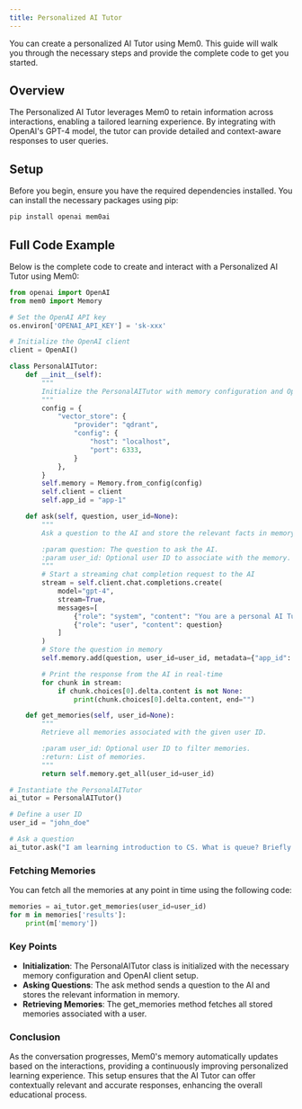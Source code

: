 ```yaml
---
title: Personalized AI Tutor
---
```


You can create a personalized AI Tutor using Mem0. This guide will walk you through the necessary steps and provide the complete code to get you started.

## Overview

The Personalized AI Tutor leverages Mem0 to retain information across interactions, enabling a tailored learning experience. By integrating with OpenAI's GPT-4 model, the tutor can provide detailed and context-aware responses to user queries.

## Setup
Before you begin, ensure you have the required dependencies installed. You can install the necessary packages using pip:

```bash
pip install openai mem0ai
```

## Full Code Example

Below is the complete code to create and interact with a Personalized AI Tutor using Mem0:

```python
from openai import OpenAI
from mem0 import Memory

# Set the OpenAI API key
os.environ['OPENAI_API_KEY'] = 'sk-xxx'

# Initialize the OpenAI client
client = OpenAI()

class PersonalAITutor:
    def __init__(self):
        """
        Initialize the PersonalAITutor with memory configuration and OpenAI client.
        """
        config = {
            "vector_store": {
                "provider": "qdrant",
                "config": {
                    "host": "localhost",
                    "port": 6333,
                }
            },
        }
        self.memory = Memory.from_config(config)
        self.client = client
        self.app_id = "app-1"

    def ask(self, question, user_id=None):
        """
        Ask a question to the AI and store the relevant facts in memory

        :param question: The question to ask the AI.
        :param user_id: Optional user ID to associate with the memory.
        """
        # Start a streaming chat completion request to the AI
        stream = self.client.chat.completions.create(
            model="gpt-4",
            stream=True,
            messages=[
                {"role": "system", "content": "You are a personal AI Tutor."},
                {"role": "user", "content": question}
            ]
        )
        # Store the question in memory
        self.memory.add(question, user_id=user_id, metadata={"app_id": self.app_id})

        # Print the response from the AI in real-time
        for chunk in stream:
            if chunk.choices[0].delta.content is not None:
                print(chunk.choices[0].delta.content, end="")

    def get_memories(self, user_id=None):
        """
        Retrieve all memories associated with the given user ID.

        :param user_id: Optional user ID to filter memories.
        :return: List of memories.
        """
        return self.memory.get_all(user_id=user_id)

# Instantiate the PersonalAITutor
ai_tutor = PersonalAITutor()

# Define a user ID
user_id = "john_doe"

# Ask a question
ai_tutor.ask("I am learning introduction to CS. What is queue? Briefly explain.", user_id=user_id)
```

### Fetching Memories

You can fetch all the memories at any point in time using the following code:

```python
memories = ai_tutor.get_memories(user_id=user_id)
for m in memories['results']:
    print(m['memory'])
```

### Key Points

- **Initialization**: The PersonalAITutor class is initialized with the necessary memory configuration and OpenAI client setup.
- **Asking Questions**: The ask method sends a question to the AI and stores the relevant information in memory.
- **Retrieving Memories**: The get_memories method fetches all stored memories associated with a user.

### Conclusion

As the conversation progresses, Mem0's memory automatically updates based on the interactions, providing a continuously improving personalized learning experience. This setup ensures that the AI Tutor can offer contextually relevant and accurate responses, enhancing the overall educational process.
